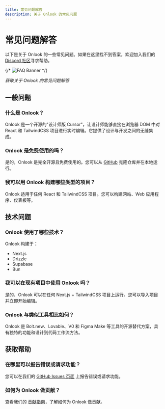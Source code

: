 ```yaml
---
title: 常见问题解答
description: 关于 Onlook 的常见问题
---
```


<script type="application/ld+json">{`
{
  "@context": "https://schema.org",
  "@type": "FAQPage",
  "mainEntity": [
    {
      "@type": "Question",
      "name": "What is Onlook?",
      "acceptedAnswer": {
        "@type": "Answer",
        "text": "Onlook is an open-source \"Cursor for Designers\" that lets you edit React & Tailwind projects visually in the browser."
      }
    },
    {
      "@type": "Question",
      "name": "Is Onlook free to use?",
      "acceptedAnswer": {
        "@type": "Answer",
        "text": "Yes, it is completely open-source and free to use."
      }
    },
    {
      "@type": "Question",
      "name": "What types of projects can I build with Onlook?",
      "acceptedAnswer": {
        "@type": "Answer",
        "text": "You can build and edit any React & TailwindCSS project—websites, web apps, dashboards and more."
      }
    },
    {
      "@type": "Question",
      "name": "What technologies does Onlook use?",
      "acceptedAnswer": {
        "@type": "Answer",
        "text": "Onlook is built with Next.js, Drizzle, Supabase and Bun."
      }
    },
    {
      "@type": "Question",
      "name": "Can I use Onlook with my existing project?",
      "acceptedAnswer": {
        "@type": "Answer",
        "text": "Yes. You can import any Next.js + TailwindCSS project and start editing right away."
      }
    },
    {
      "@type": "Question",
      "name": "How does Onlook compare to similar tools?",
      "acceptedAnswer": {
        "@type": "Answer",
        "text": "Onlook is an open-source alternative to tools like Bolt.new, Lovable, V0 and Figma Make, offering its own unique workflow."
      }
    },
    {
      "@type": "Question",
      "name": "Where can I report bugs or request features?",
      "acceptedAnswer": {
        "@type": "Answer",
        "text": "You can open issues or feature requests on our GitHub Issues page."
      }
    },
    {
      "@type": "Question",
      "name": "How can I contribute to Onlook?",
      "acceptedAnswer": {
        "@type": "Answer",
        "text": "Read the Contributing Guide in the docs for instructions on contributing."
      }
    }
  ]
}
`}</script>

# 常见问题解答

以下是关于 Onlook 的一些常见问题。如果在这里找不到答案，欢迎加入我们的 [Discord 社区](https://discord.gg/hERDfFZCsH)寻求帮助。

{/* ![FAQ Banner](/images/faq-banner.png) */}

*获取关于 Onlook 的常见问题解答*

## 一般问题

### 什么是 Onlook？

Onlook 是一个开源的"设计师版 Cursor"，让设计师能够直接在浏览器 DOM 中对 React 和 TailwindCSS 项目进行实时编辑。它提供了设计与开发之间的无缝集成。

### Onlook 是免费使用的吗？

是的，Onlook 是完全开源且免费使用的。您可以从 [GitHub](https://github.com/onlook-dev/onlook) 克隆仓库并在本地运行。

### 我可以用 Onlook 构建哪些类型的项目？

Onlook 适用于任何 React 和 TailwindCSS 项目。您可以构建网站、Web 应用程序、仪表板等。

## 技术问题

### Onlook 使用了哪些技术？

Onlook 构建于：

- Next.js
- Drizzle
- Supabase
- Bun

### 我可以在现有项目中使用 Onlook 吗？

是的，Onlook 可以在任何 Next.js + TailwindCSS 项目上运行。您可以导入项目并立即开始编辑。

### Onlook 与类似工具相比如何？

Onlook 是 Bolt.new、Lovable、V0 和 Figma Make 等工具的开源替代方案，具有独特的功能和设计到代码工作流方法。

## 获取帮助

### 在哪里可以报告错误或请求功能？

您可以在我们的 [GitHub Issues 页面](https://github.com/onlook-dev/onlook/issues) 上报告错误或请求功能。

### 如何为 Onlook 做贡献？

查看我们的 [贡献指南](/developers)，了解如何为 Onlook 做贡献。